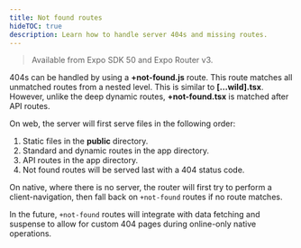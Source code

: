 ```yaml
---
title: Not found routes
hideTOC: true
description: Learn how to handle server 404s and missing routes.
---
```


> Available from Expo SDK 50 and Expo Router v3.

404s can be handled by using a **+not-found.js** route. This route matches all unmatched routes from a nested level. This is similar to **[...wild].tsx**. However, unlike the deep dynamic routes, **+not-found.tsx** is matched after API routes.

On web, the server will first serve files in the following order:

1. Static files in the **public** directory.
2. Standard and dynamic routes in the app directory.
3. API routes in the app directory.
4. Not found routes will be served last with a 404 status code.

On native, where there is no server, the router will first try to perform a client-navigation, then fall back on `+not-found` routes if no route matches.

In the future, `+not-found` routes will integrate with data fetching and suspense to allow for custom 404 pages during online-only native operations.
